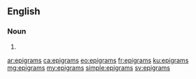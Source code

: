 ==English==

===Noun===
{{head|en|plural}}

# {{plural of|epigram|lang=en}}

[[ar:epigrams]]
[[ca:epigrams]]
[[eo:epigrams]]
[[fr:epigrams]]
[[ku:epigrams]]
[[mg:epigrams]]
[[my:epigrams]]
[[simple:epigrams]]
[[sv:epigrams]]
